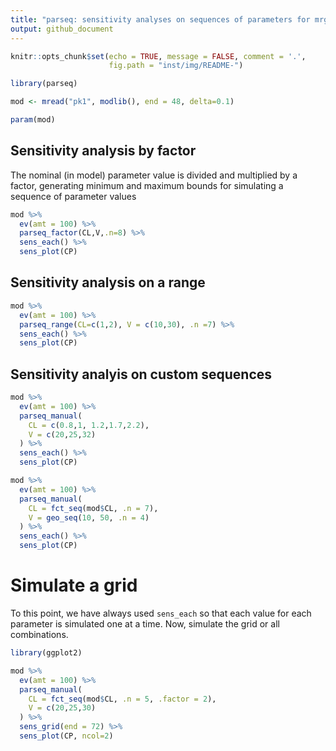 ```yaml
---
title: "parseq: sensitivity analyses on sequences of parameters for mrgsolve"
output: github_document
---
```


```r
knitr::opts_chunk$set(echo = TRUE, message = FALSE, comment = '.', 
                      fig.path = "inst/img/README-")
```

```r
library(parseq)
```



```r
mod <- mread("pk1", modlib(), end = 48, delta=0.1)

param(mod)
```

## Sensitivity analysis by factor

The nominal (in model) parameter value is divided 
and multiplied by a factor, generating minimum and maximum 
bounds for simulating a sequence of parameter values

```r
mod %>% 
  ev(amt = 100) %>% 
  parseq_factor(CL,V,.n=8) %>% 
  sens_each() %>% 
  sens_plot(CP)
```

## Sensitivity analysis on a range

```r
mod %>% 
  ev(amt = 100) %>% 
  parseq_range(CL=c(1,2), V = c(10,30), .n =7) %>% 
  sens_each() %>% 
  sens_plot(CP)
```

## Sensitivity analyis on custom sequences

```r
mod %>% 
  ev(amt = 100) %>% 
  parseq_manual(
    CL = c(0.8,1, 1.2,1.7,2.2), 
    V = c(20,25,32)
  ) %>% 
  sens_each() %>% 
  sens_plot(CP)
```


```r
mod %>% 
  ev(amt = 100) %>% 
  parseq_manual(
    CL = fct_seq(mod$CL, .n = 7), 
    V = geo_seq(10, 50, .n = 4)
  ) %>% 
  sens_each() %>% 
  sens_plot(CP)
```

# Simulate a grid

To this point, we have always used `sens_each` so that each value for each 
parameter is simulated one at a time.  Now, simulate the grid or all 
combinations.

```r
library(ggplot2)

mod %>% 
  ev(amt = 100) %>% 
  parseq_manual(
    CL = fct_seq(mod$CL, .n = 5, .factor = 2), 
    V = c(20,25,30)
  ) %>% 
  sens_grid(end = 72) %>% 
  sens_plot(CP, ncol=2)
```

